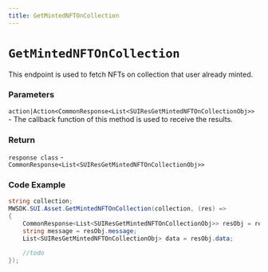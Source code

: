```yaml
---
title: GetMintedNFTOnCollection
---
```


# `GetMintedNFTOnCollection`
This endpoint is used to fetch NFTs on collection that user already minted.

### Parameters
`action|Action<CommonResponse<List<SUIResGetMintedNFTOnCollectionObj>>` - The callback function of this method is used to receive the results.

### Return
`response class` - `CommonResponse<List<SUIResGetMintedNFTOnCollectionObj>>`

### Code Example
```csharp
string collection;
MWSDK.SUI.Asset.GetMintedNFTOnCollection(collection, (res) =>
{
    CommonResponse<List<SUIResGetMintedNFTOnCollectionObj>> resObj = res;
    string message = resObj.message;
    List<SUIResGetMintedNFTOnCollectionObj> data = resObj.data;

    //todo
});
```